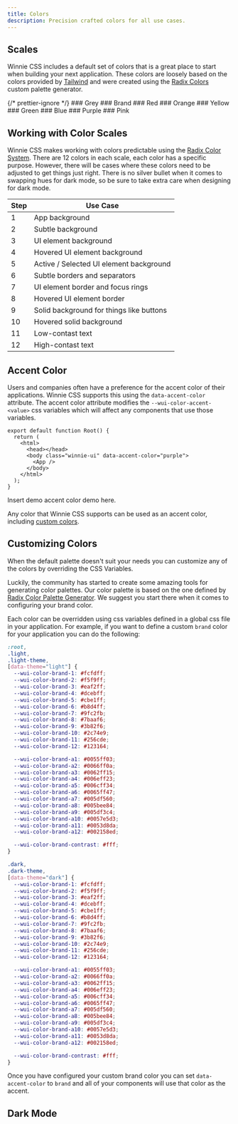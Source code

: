 ```yaml
---
title: Colors
description: Precision crafted colors for all use cases.
---
```



## Scales

Winnie CSS includes a default set of colors that is a great place to start when building your next application. These colors are loosely based on the colors provided by [Tailwind](https://tailwindcss.com/docs/customizing-colors) and were created using the [Radix Colors](https://www.radix-ui.com/colors/custom) custom palette generator.

{/* prettier-ignore */}
<ColorBoard>
  <ColorRow color="grey">
    ### Grey
  </ColorRow>
  <ColorRow color="brand">
    ### Brand
  </ColorRow>
  <ColorRow color="red">
    ### Red
  </ColorRow>
  <ColorRow color="orange">
    ### Orange
  </ColorRow>
  <ColorRow color="yellow">
    ### Yellow
  </ColorRow>
  <ColorRow color="green">
    ### Green
  </ColorRow>
  <ColorRow color="blue">
    ### Blue
  </ColorRow>
  <ColorRow color="purple">
    ### Purple
  </ColorRow>
  <ColorRow color="pink">
    ### Pink
  </ColorRow>
</ColorBoard>

## Working with Color Scales

Winnie CSS makes working with colors predictable using the [Radix Color System](https://www.radix-ui.com/colors/docs/palette-composition/understanding-the-scale). There are 12 colors in each scale, each color has a specific purpose. However, there will be cases where these colors need to be adjusted to get things just right. There is no silver bullet when it comes to swapping hues for dark mode, so be sure to take extra care when designing for dark mode.

| Step | Use Case                                 |
| ---- | ---------------------------------------- |
| 1    | App background                           |
| 2    | Subtle background                        |
| 3    | UI element background                    |
| 4    | Hovered UI element background            |
| 5    | Active / Selected UI element background  |
| 6    | Subtle borders and separators            |
| 7    | UI element border and focus rings        |
| 8    | Hovered UI element border                |
| 9    | Solid background for things like buttons |
| 10   | Hovered solid background                 |
| 11   | Low-contast text                         |
| 12   | High-contast text                        |

## Accent Color

Users and companies often have a preference for the accent color of their applications. Winnie CSS supports this using the `data-accent-color` attribute. The accent color attribute modifies the `--wui-color-accent-<value>` css variables which will affect any components that use those variables.

```tsx title="root.tsx" ins="class="winnie-ui"" ins="data-accent-color="purple""
export default function Root() {
  return (
    <html>
      <head></head>
      <body class="winnie-ui" data-accent-color="purple">
        <App />
      </body>
    </html>
  );
}
```

Insert demo accent color demo here.

Any color that Winnie CSS supports can be used as an accent color, including [custom colors](/css/docs/concepts/colors#customizing-colors).

## Customizing Colors

When the default palette doesn't suit your needs you can customize any of the colors by overriding the CSS Variables.

Luckily, the community has started to create some amazing tools for generating color palettes. Our color palette is based on the one defined by [Radix Color Palette Generator](https://www.radix-ui.com/colors/custom). We suggest you start there when it comes to configuring your brand color.

Each color can be overridden using css variables defined in a global css file in your application. For example, if you want to define a custom `brand` color for your application you can do the following:

```css title="global.css"
:root,
.light,
.light-theme,
[data-theme="light"] {
  --wui-color-brand-1: #fcfdff;
  --wui-color-brand-2: #f5f9ff;
  --wui-color-brand-3: #eaf2ff;
  --wui-color-brand-4: #dcebff;
  --wui-color-brand-5: #cbe1ff;
  --wui-color-brand-6: #b8d4ff;
  --wui-color-brand-7: #9fc2fb;
  --wui-color-brand-8: #7baaf6;
  --wui-color-brand-9: #3b82f6;
  --wui-color-brand-10: #2c74e9;
  --wui-color-brand-11: #256cde;
  --wui-color-brand-12: #123164;

  --wui-color-brand-a1: #0055ff03;
  --wui-color-brand-a2: #0066ff0a;
  --wui-color-brand-a3: #0062ff15;
  --wui-color-brand-a4: #006eff23;
  --wui-color-brand-a5: #006cff34;
  --wui-color-brand-a6: #0065ff47;
  --wui-color-brand-a7: #005df560;
  --wui-color-brand-a8: #005bee84;
  --wui-color-brand-a9: #005df3c4;
  --wui-color-brand-a10: #0057e5d3;
  --wui-color-brand-a11: #0053d8da;
  --wui-color-brand-a12: #002158ed;

  --wui-color-brand-contrast: #fff;
}

.dark,
.dark-theme,
[data-theme="dark"] {
  --wui-color-brand-1: #fcfdff;
  --wui-color-brand-2: #f5f9ff;
  --wui-color-brand-3: #eaf2ff;
  --wui-color-brand-4: #dcebff;
  --wui-color-brand-5: #cbe1ff;
  --wui-color-brand-6: #b8d4ff;
  --wui-color-brand-7: #9fc2fb;
  --wui-color-brand-8: #7baaf6;
  --wui-color-brand-9: #3b82f6;
  --wui-color-brand-10: #2c74e9;
  --wui-color-brand-11: #256cde;
  --wui-color-brand-12: #123164;

  --wui-color-brand-a1: #0055ff03;
  --wui-color-brand-a2: #0066ff0a;
  --wui-color-brand-a3: #0062ff15;
  --wui-color-brand-a4: #006eff23;
  --wui-color-brand-a5: #006cff34;
  --wui-color-brand-a6: #0065ff47;
  --wui-color-brand-a7: #005df560;
  --wui-color-brand-a8: #005bee84;
  --wui-color-brand-a9: #005df3c4;
  --wui-color-brand-a10: #0057e5d3;
  --wui-color-brand-a11: #0053d8da;
  --wui-color-brand-a12: #002158ed;

  --wui-color-brand-contrast: #fff;
}
```

Once you have configured your custom brand color you can set `data-accent-color` to `brand` and all of your components will use that color as the accent.

## Dark Mode
